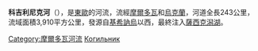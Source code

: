 {{Unreferenced|time=2015-09-22T01:35:46+00:00}}
'''科吉利尼克河'''（{{lang-uk|Когильник}}），是[[東歐|東歐]]的河流，流經[[摩爾多瓦|摩爾多瓦]]和[[烏克蘭|烏克蘭]]，河道全長243公里，流域面積3,910平方公里，發源自[[基希訥烏|基希訥烏]]以西，最終注入[[薩西克潟湖|薩西克潟湖]]。

[[Category:摩爾多瓦河流|Category:摩爾多瓦河流]]
[[Category:敖德薩州河流|Когильник]]


{{Moldova-geo-stub}}
{{Ukraine-river-stub}}